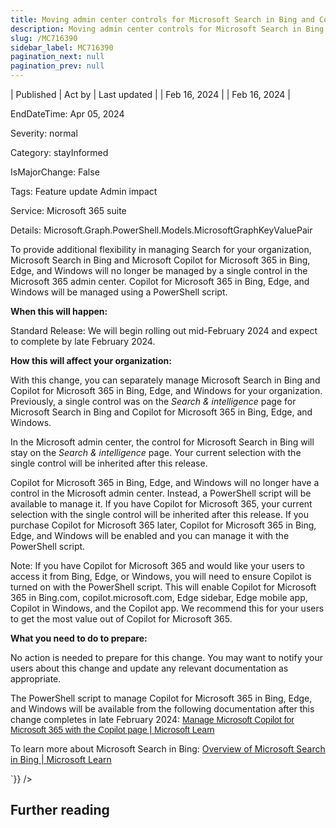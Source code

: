 ```yaml
---
title: Moving admin center controls for Microsoft Search in Bing and Copilot for Microsoft 365 in Bing, Edge, and Windows
description: Moving admin center controls for Microsoft Search in Bing and Copilot for Microsoft 365 in Bing, Edge, and Windows
slug: /MC716390
sidebar_label: MC716390
pagination_next: null
pagination_prev: null
---
```



| Published | Act by | Last updated |
| Feb 16, 2024 |  | Feb 16, 2024 |

EndDateTime: Apr 05, 2024

Severity: normal

Category: stayInformed

IsMajorChange: False

Tags: Feature update Admin impact

Service: Microsoft 365 suite

Details: Microsoft.Graph.PowerShell.Models.MicrosoftGraphKeyValuePair

<div dangerouslySetInnerHTML={{__html:`
<p>To provide additional flexibility in managing Search for your organization, Microsoft Search in Bing and Microsoft Copilot for Microsoft 365 in Bing, Edge, and Windows will no longer be managed by a single control in the Microsoft 365 admin center. Copilot for Microsoft 365 in Bing, Edge, and Windows will be managed using a PowerShell script.</p><p><b>When this will happen:</b>
</p><p>Standard Release: We will begin rolling out mid-February 2024 and expect to complete by late February 2024.</p><p><b>How this will affect your organization:</b>
</p><p>With this change, you can separately manage Microsoft Search in Bing and Copilot for Microsoft 365 in Bing, Edge, and Windows for your organization. Previously, a single control was on the <i>Search &amp; intelligence </i>page for Microsoft Search in Bing and Copilot for Microsoft 365 in Bing, Edge, and Windows.
</p><p>In the Microsoft admin center, the control for Microsoft Search in Bing will stay on the <i>Search &amp; intelligence</i> page. Your current selection with the single control will be inherited after this release.
</p><p>Copilot for Microsoft 365 in Bing, Edge, and Windows will no longer have a control in the Microsoft admin center. Instead, a PowerShell script will be available to manage it. If you have Copilot for Microsoft 365, your current selection with the single control will be inherited after this release. If you purchase Copilot for Microsoft 365 later, Copilot for Microsoft 365 in Bing, Edge, and Windows will be enabled and you can manage it with the PowerShell script.
</p><p>Note: If you have Copilot for Microsoft 365 and would like your users to access it from Bing, Edge, or Windows, you will need to ensure Copilot is turned on with the PowerShell script. This will enable Copilot for Microsoft 365 in Bing.com, copilot.microsoft.com, Edge sidebar, Edge mobile app, Copilot in Windows, and the Copilot app. We recommend this for your users to get the most value out of Copilot for Microsoft 365.</p><p><b>What you need to do to prepare:</b>
</p><p>No action is needed to prepare for this change. You may want to notify your users about this change and update any relevant documentation as appropriate.
</p><p>The PowerShell script to manage Copilot for Microsoft 365 in Bing, Edge, and Windows will be available from the following documentation after this change completes in late February 2024:&nbsp;<a href="https://learn.microsoft.com/microsoft-365-copilot/microsoft-365-copilot-page" target="_blank" style="background-color: rgb(255, 255, 255); font-family: sans-serif; font-weight: 400;">Manage Microsoft Copilot for Microsoft 365 with the Copilot page | Microsoft Learn</a></p><p>To learn more about Microsoft Search in Bing: <a href="https://learn.microsoft.com/microsoftsearch/overview-microsoft-search-bing" target="_blank">Overview of Microsoft Search in Bing | Microsoft Learn</a></p>
`}} />

## Further reading
